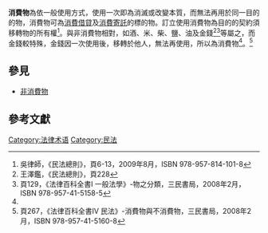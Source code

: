 '''消費物'''為依一般使用方式，使用一次即為消滅或改變本質，而無法再用於同一目的的物，消費物可為[[消費借貸|消費借貸]]及[[消費寄託|消費寄託]]的標的物。訂立使用消費物為目的的契約須移轉物的所有權<ref>吳律師，《民法總則》，頁6-13，2009年8月，ISBN 978-957-814-101-8</ref>。與非消費物相對，如酒、米、柴、鹽、油及金錢<ref name="王澤鑑">王澤鑑，《民法總則》，頁228</ref><ref>頁129，《法律百科全書I 一般法學》-物之分類，三民書局，2008年2月，ISBN 978-957-41-5158-5</ref>等屬之，而金錢較特殊，金錢因一次使用後，移轉於他人，無法再使用，所以為消費物<ref name="王澤鑑"/>。<ref>頁267，《法律百科全書IV 民法》-消費物與不消費物，三民書局，2008年2月，ISBN 978-957-41-5160-8</ref>
==參見==
*[[非消費物|非消費物]]

==參考文獻==
{{reflist}}

{{物之分類}}

[[Category:法律术语|Category:法律术语]]
[[Category:民法|Category:民法]]